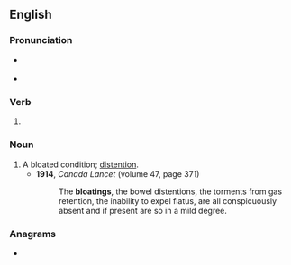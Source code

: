 ==English==

===Pronunciation===
* {{a|RP}} {{IPA|/ˈbləʊtɪŋ/|lang=en}}
* {{a|GenAm}} {{IPA|/ˈbloʊtɪŋ/|lang=en}}

===Verb===
{{head|en|present participle}}

# {{present participle of|bloat|lang=en|nocat=1}}

===Noun===
{{en-noun}}

# A bloated condition; [[distention]].
#* '''1914''', ''Canada Lancet'' (volume 47, page 371)
#*: The '''bloatings''', the bowel distentions, the torments from gas retention, the inability to expel flatus, are all conspicuously absent and if present are so in a mild degree.

===Anagrams===
* {{anagrams|en|a=abgilnot|bog Latin|obligant}}